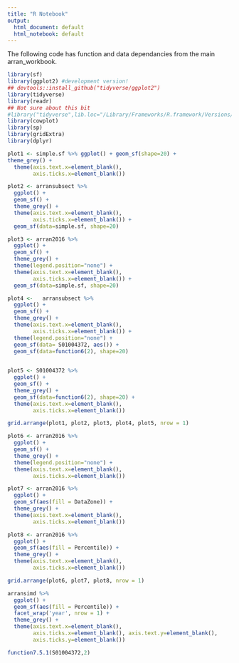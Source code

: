 ```yaml
---
title: "R Notebook"
output:
  html_document: default
  html_notebook: default
---
```


The following code has function and data dependancies from the main arran_workbook.
```r
library(sf)
library(ggplot2) #development version!
## devtools::install_github("tidyverse/ggplot2")
library(tidyverse)
library(readr)
## Not sure about this bit
#library("tidyverse",lib.loc="/Library/Frameworks/R.framework/Versions/3.4/Resources/library")
library(cowplot)
library(sp)
library(gridExtra)
library(dplyr)
```

```r
plot1 <- simple.sf %>% ggplot() + geom_sf(shape=20) +
theme_grey() +
  theme(axis.text.x=element_blank(),
        axis.ticks.x=element_blank())
```

```r
plot2 <- arransubsect %>%
  ggplot() +
  geom_sf() +
  theme_grey() +
  theme(axis.text.x=element_blank(),
        axis.ticks.x=element_blank()) +
  geom_sf(data=simple.sf, shape=20)
```

```r
plot3 <- arran2016 %>%
  ggplot() +
  geom_sf() +
  theme_grey() +
  theme(legend.position="none") +
  theme(axis.text.x=element_blank(),
        axis.ticks.x=element_blank()) +
  geom_sf(data=simple.sf, shape=20)
```

```r
plot4 <-   arransubsect %>%
  ggplot() +
  geom_sf() +
  theme_grey() +
  theme(axis.text.x=element_blank(),
        axis.ticks.x=element_blank()) +
  theme(legend.position="none") +
  geom_sf(data= S01004372, aes()) +
  geom_sf(data=function6(2), shape=20)
  
```

```r
plot5 <- S01004372 %>%
  ggplot() +
  geom_sf() +
  theme_grey() +
  geom_sf(data=function6(2), shape=20) +
  theme(axis.text.x=element_blank(),
        axis.ticks.x=element_blank())
```

```r
grid.arrange(plot1, plot2, plot3, plot4, plot5, nrow = 1)
```

```r
plot6 <- arran2016 %>%
  ggplot() +
  geom_sf() +
  theme_grey() +
  theme(legend.position="none") +
  theme(axis.text.x=element_blank(),
        axis.ticks.x=element_blank())
```

```r
plot7 <- arran2016 %>%
  ggplot() +
  geom_sf(aes(fill = DataZone)) +
  theme_grey() +
  theme(axis.text.x=element_blank(),
        axis.ticks.x=element_blank())
```

```r
plot8 <- arran2016 %>%
  ggplot() +
  geom_sf(aes(fill = Percentile)) +
  theme_grey() +
  theme(axis.text.x=element_blank(),
        axis.ticks.x=element_blank())
```

```r
grid.arrange(plot6, plot7, plot8, nrow = 1)
```

```r
arransimd %>%
  ggplot() +
  geom_sf(aes(fill = Percentile)) +
  facet_wrap('year', nrow = 1) +
  theme_grey() +
  theme(axis.text.x=element_blank(),
        axis.ticks.x=element_blank(), axis.text.y=element_blank(),
        axis.ticks.y=element_blank())
```

```r
function7.5.1(S01004372,2)
```
